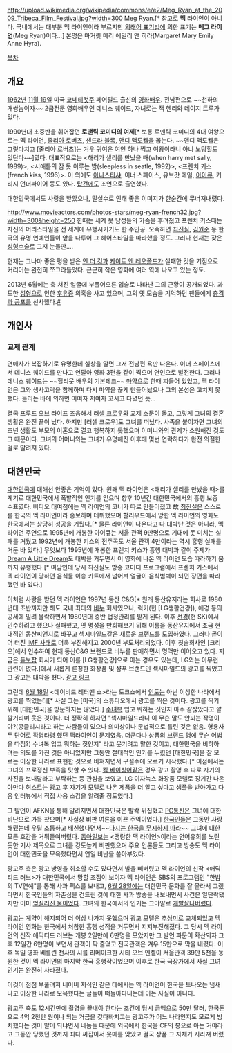 http://upload.wikimedia.org/wikipedia/commons/e/e2/Meg_Ryan_at_the_2009_Tribeca_Film_Festival.jpg?width=300
Meg Ryan.[* 참고로 '''맥''' 라이언이 아니다. 국내에서는 대부분 멕 라이언이라 부르지만 [[외래어 표기법]]에 의한 표기는 '''메그 라이언'''(Meg Ryan)이다...] 본명은 마거릿 메리 에밀리 앤 히라(Margaret Mary Emily Anne Hyra).

[[목차]]
== 개요 ==
[[1962년]] [[11월 19일]] 미국 [[코네티컷]]주 페어필드 출신의 [[영화배우]]. 전남편으로 ~~천하의 개쌍놈이자~~ 2급전문 영화배우인 데니스 퀘이드, 자녀로는 잭 헨리와 데이지 트루가 있다.

1990년대 초중반을 휘어잡던 '''로맨틱 코미디의 여제'''[* 보통 로맨틱 코미디의 4대 여왕으로는 멕 라이언, [[줄리아 로버츠]], [[샌드라 블록]], [[앤디 맥도웰]]을 꼽는다. ~~앤디 맥도웰은 그렇다치고 [줄리아 로버츠]는 겨우 귀여운 여인 하나 찍고 여왕이라니 아냐 노팅힐도 있단다~~]였다. 대표작으로는 <해리가 샐리를 만났을 때(when harry met sally, 1989)>, <시애틀의 잠 못 이루는 밤(sleepless in seatle, 1992)>, <프렌치 키스(french kiss, 1996)>. 이 외에도 [[아나스타샤(애니메이션)|아나스타샤]], 이너 스페이스, 유브갓 메일, [[아이큐]], 커리지 언더파이어 등도 있다. [[탑건]]에도 조연으로 출연했다.

대한민국에서도 사랑을 받았으나, 말실수로 인해 좋은 이미지가 한순간에 무너져내렸다.

http://www.movieactors.com/photos-stars/meg-ryan-french32.jpg?width=300&height=250
한때는 세계 뭇 남성들의 가슴을 후려쳤고 프렌치 키스때는 자신의 머리스타일을 전 세계에 유행시키기도 한 주인공. 오죽하면 [[최진실]], [[김원준]] 등 한국의 유명 연예인들이 앞을 다투어 그 헤어스타일을 따라했을 정도. 그러나 현재는 잦은 [[성형수술]]로 그저 눈물만....

현재는 그나마 좋은 평을 받은 [[인 더 컷]]과 [[케이트 앤 레오폴드]]가 실패한 것을 기점으로 커리어는 완전히 쪼그라들었다. 근근히 작은 영화에 여러 역에 나오고 있는 정도.

2013년 6월에는 축 쳐진 얼굴에 부풀어오른 입술로 나타난 그의 근황이 공개되었다. 과도한 [[성형]]으로 인한 [[후유증]] 의혹을 사고 있으며, 그의 옛 모습을 기억하던 팬들에게 [[충격과 공포]]를 선사했다.[http://www.newsen.com/news_view.php?uid=201306241646584710 #]

== 개인사 ==
=== 교제 관계 ===
연애사가 복잡하기로 유명한데 실상을 알면 그저 전남편 욕만 나온다. 이너 스페이스에서 데니스 퀘이드를 만나고 연달아 영화 3편을 같이 찍으며 연인으로 발전한다. 그러나 데니스 퀘이드는 ~~헐리웃 배우의 기본테크~~ [[마약]]으로 한때 찌들어 있었고, 멕 라이언은 그와 생사고락을 함께하며 다시 마약을 끊게 만들어놨으나 그의 본성은 고치지 못했다. 들리는 바에 의하면 이여자 저여자 꼬시고 다녔던 듯...

결국 프루프 오브 라이프 즈음해서 [[러셀 크로우]]와 교제 소문이 돌고, 그렇게 그녀의 결혼 생활은 완전 끝이 났다. 하지만 [러셀 크로우]도 그녀를 떠났다. 사족을 붙이자면 그녀의 초년 생활도 부모의 이혼으로 결코 행복하지 못했으며 어머니와의 관계가 소원해진 것도 그 때문이다. 그녀의 어머니와는 그녀가 유명해진 이후에 몇번 연락하다가 완전 의절한 걸로 알려져 있다.

== 대한민국 ==
[[대한민국]]에 대해선 안좋은 기억이 있다. 원래 멕 라이언은 <해리가 샐리를 만났을 때>를 계기로 대한민국에서 폭발적인 인기를 얻으며 향후 10년간 대한민국에서의 흥행 보증 수표였다. 비디오 대여점에는 멕 라이언의 코너가 따로 만들어졌고 故 [[최진실]]은 스스로를 한국의 멕 라이언이라 홍보하며 데뷔했으며 할리우드에서 망한 멕 라이언의 영화도 한국에서는 상당히 성공을 거뒀다.[* 물론 라이언이 나온다고 다 대박난 것은 아니라, 멕 라이언 주연으로 1995년에 개봉한 아이큐는 서울 관객 9만명으로 기대에 못 미치는 실패를 거뒀고 1992년에 개봉한 키스의 전주곡도 서울 관객 4만이라는 역시 흥행 실패를 거둔 바 있다.] 무엇보다 1995년에 개봉한 프렌치 키스가 흥행 대박과 같이 주제가 [http://www.youtube.com/watch?v=d54tGo7r8JE Dream A Little Dream]도 대박을 거두면서 이 영화에 나온 멕 라이언 모습 따라하기 붐까지 유행했다.[* 여담인데 당시 최진실도 방송 코미디 프로그램에서 프렌치 키스에서 멕 라이언이 당하던 음식물 이송 카트에서 넘어져 얼굴이 음식범벅이 되던 장면을 따라했던 바 있다.]

이처럼 사랑을 받던 멕 라이언은 1997년 동산 C&G[* 원래 동산유지라는 회사로 1980년대 초반까지만 해도 국내 최대의 [[비누]] 회사였으나, 럭키(현 [LG생활건강]), 애경 등의 공세에 밀려 몰락하면서 1980년대 중반 법정관리를 받게 된다. 이후 [[선경]](현 SK)에서 인수하려고 했으나 실패했고, 옛 명성을 만회해보기 위해 이름을 동산유지에서 조금 현대적인 동산씨앤지로 바꾸고 섹시마일드같은 새로운 브랜드를 도입하였다. 그러나 곧이어 터진 [[IMF 사태]]로 더욱 부진해지고 2000년 부도처리되었다. 이후 칫솔회사인 [크리오]에서 인수하여 현재 동산C&G 브랜드로 비누를 판매하면서 명맥만 이어오고 있다. 지금은 [[듣보잡]] 회사가 되어 이를 [LG생활건강]으로 아는 경우도 있는데, LG와는 아무런 관련이 없다.]에서 새롭게 론칭한 화장품 및 샴푸 브랜드인 섹시마일드의 광고를 찍었고 그 광고는 대박을 쳤다. [http://www.tvcf.co.kr/YCf/V.asp?Code=A000034937 광고 링크]

그런데 [[6월 18일]] <데이비드 레터맨 쇼>라는 토크쇼에서 [[인도 공화국|인도]]는 아닌 이상한 나라에서 광고를 찍었는데[* 사실 그는 [미국]의 스튜디오에서 광고를 찍은 것이다. 광고를 찍기 위해 [대한민국]을 방문하지는 않았다.] [[수녀복]] 입고 뭐하는 짓인지 아주 같잖았다고 깔깔거리며 웃은 것이다. 더 정확히 하자면 "섹시마일드라니 이 무슨 말도 안되는 작명이야?(콩글리시라고 하는 사람들이 있으나 의미상이나 문법적으로 틀린 것은 없음. 형용사 두 단어로 작명타령 했던 맥라이언이 문제였음. 더군다나 상품의 브랜드 명에 무슨 어법을 따짐?) 수녀복 입고 뭐하는 짓인지" 라고 웃기려고 말한 것이고, 대한민국을 비하하려는 의도를 가진 것은 아니었지만 그동안 절대적인 인기를 누렸던 [대한민국]을 잘 모르는 이상한 나라로 표현한 것으로 비쳐지면서 구설수에 오르기 시작했다.[* 이점에서는 그녀의 프로정신 부족을 탓할 수 있다. [[킴 베이싱어]]같은 경우 광고 촬영 후 따로 자기의 사진을 보내달라고 부탁하는 등 관심을 보였고, LG 이자녹스 화장품 모델로 장기간 나온 아만다 허스트는 광고 후 자기가 모델로 나온 제품을 더 알고 싶다고 샘플을 받아가고 다음 인터뷰에서 직접 사용 소감을 알려줄 정도였다.]

그 발언이 AFKN을 통해 알려지면서 대한민국은 발칵 뒤집혔고 [[PC통신]]은 그녀에 대한 비난으로 가득 찼으며[* 사실상 비판 여론을 이끈 주역이었다.] [[한국인]]들은 그동안 사랑해줬는데 우릴 조롱하고 배신했다면서~~[[다시는 한국을 무시하지 마라]]~~ 그녀에 대한 모든 호감을 거둬들여버렸다. [[동아일보]]는 <맹랑한 맥 라이언>이라는 언어유희를 노린 듯한 기사 제목으로 그녀를 강도높게 비판했으며 주요 언론들도 그리고 방송도 멕 라이언이 대한민국을 모욕했다면서 연일 비난을 쏟아부었다.

광고주 측은 광고 방영을 취소할 수도 있다면서 발을 빼버렸고 멕 라이언의 신작 <애딕티드 러브>가 대한민국에서 망할 조짐이 보이자 멕 라이언은 SBS의 프로그램인 "한밤의 TV연예"를 통해 사과 팩스를 보내고, [[6월 28일]]에는 대한민국 문화를 잘 몰라서 그랬다면서 한국인들의 자존심을 건드린 것에 대한 사과 방송을 내보내면서 사건은 일단락됐지만 이미 [[엎질러진 물]]이었다. 그녀의 한국에서의 인기는 그야말로 [[개발살]]나버렸다.

광고는 계약이 해지되어 더 이상 나가지 못했으며 광고 모델은 [[추상미]]로 교체되었고 멕 라이언 영화는 한국에서 처참한 흥행 성적을 거두면서 지지부진해졌다. 그 당시 멕 라이언의 신작 애딕티드 러브는 개봉 2일만에 6만명을 모았지만 그 발언 파문이 확산되자 그 후 12일간 6만명이 보면서 관객이 팍 줄었고 전국관객은 겨우 15만으로 막을 내렸다. 이후 독일 영화 베를린 천사의 시를 리메이크한 시티 오브 엔젤이 서울관객 39만 5천을 동원한 것이 멕 라이언의 마지막 한국 흥행작이었으며 이후로 한국 극장가에서 사실 그녀 인기는 완전히 사라졌다.

이것이 점점 부풀려져 네이버 지식인 같은 데에서는 멕 라이언이 한국을 토나오는 냄새나고 이상한 나라로 모욕했다는 글들이 떠돌아다니는데 이는 사실이 아니다.

광고주 측도 12시간만에 촬영을 끝내야 한다는 조건에 당시 금액으로 50만 달러, 한국돈으로 4억 2천만 원이나 되는 거금을 갖다바치고는 광고주가 어느 나라인지도 모르게 방치했다는 것이 말이 되냐면서 네놈들 때문에 외국에서 한국을 CF의 봉으로 아는 거야라고 그동안 당했던 것까지 죄다 싸잡아서 뭇매를 맞았고 결국 상품 그 자체가 사라져 버렸다.
